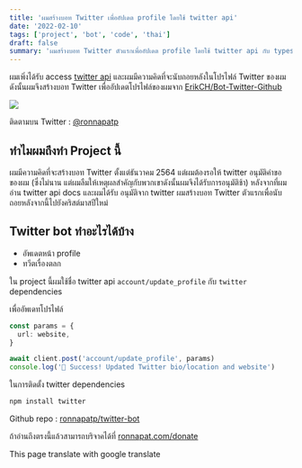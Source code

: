 ```yaml
---
title: 'ผมสร้างบอท Twitter เพื่ออัปเดต profile โดยใช้ twitter api'
date: '2022-02-10'
tags: ['project', 'bot', 'code', 'thai']
draft: false
summary: 'ผมสร้างบอท Twitter ตัวแรกเพื่ออัปเดต profile โดยใช้ twitter api กับ typescript'
---
```


ผมเพิ่งได้รับ access [twitter api](https://developer.twitter.com/) และผมมีความคิดที่จะนับถอยหลังในโปรไฟล์ Twitter ของผม ดังนั้นผมจึงสร้างบอท Twitter เพื่ออัปเดตโปรไฟล์ของผมจาก [ErikCH/Bot-Twitter-Github](https://github.com/ErikCH/Bot-Twitter-Github)

![](/static/images/twitter-bot/title.png)

ติดตามบน Twitter : [@ronnapatp](https://twitter.com/ronnapatp)

## ทำไมผมถึงทำ Project นี้

ผมมีความคิดที่จะสร้างบอท Twitter ตั้งแต่ธันวาคม 2564 แต่ผมต้องรอให้ twitter อนุมัติคำขอของผม (ซึ่งไม่นาน แต่ผมลืมให้เหตุผลสำคัญกับพวกเขาดังนั้นผมจึงได้รับการอนุมัติช้า) หลังจากที่ผมอ่าน twitter api docs และผมได้รับ อนุมัติจาก twitter ผมสร้างบอท Twitter ตัวแรกเพื่อนับถอยหลังจากนี้ไปยังคริสต์มาสปีใหม่

## Twitter bot ทำอะไรได้บ้าง

- อัพเดตหน้า profile
- ทวีตเรื่องตลก

ใน project นี้ผมใช้ชื่อ twitter api `account/update_profile` กับ `twitter` dependencies

เพื่ออัพเดทโปรไฟล์

```typescript
const params = {
  url: website,
}

await client.post('account/update_profile', params)
console.log('🎉 Success! Updated Twitter bio/location and website')
```

ในการติดตั้ง twitter dependencies

```zsh
npm install twitter
```

Github repo : [ronnapatp/twitter-bot](https://github.com/ronnapatp/twitter-bot)

ถ้าอ่านถึงตรงนี้แล้วสามารถบริจาคได้ที่ [ronnapat.com/donate](https://ronnapat.com/en-us/donate)

This page translate with google translate
